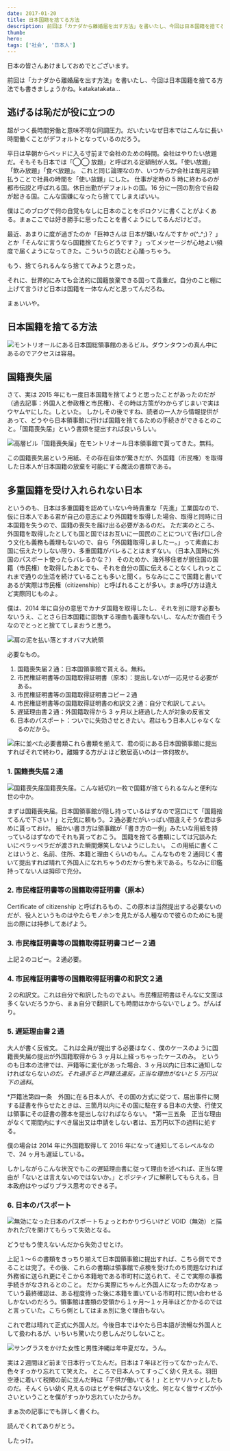 ```yaml
---
date: 2017-01-20
title: 日本国籍を捨てる方法
description: 前回は「カナダから離婚届を出す方法」を書いたし、今回は日本国籍を捨てる方法でも書きましょうかね。katakatakata…
thumb:
hero:
tags: ['社会', '日本人']
---
```


日本の皆さんあけましておめでとございます。

前回は「カナダから離婚届を出す方法」を書いたし、今回は日本国籍を捨てる方法でも書きましょうかね。katakatakata…

## 逃げるは恥だが役に立つの

超がつく長時間労働と意味不明な同調圧力。だいたいなぜ日本ではこんなに長い時間働くことがデフォルトとなっているのだろう。

平日は早朝からベッドに入る寸前まで会社のための時間。会社はやりたい放題だ。そもそも日本では「◯◯ 放題」と呼ばれる定額制が人気。「使い放題」「飲み放題」「食べ放題」。
これと同じ論理なのか、いつからか会社は毎月定額払うことで社員の時間を「使い放題」にした。 仕事が定時の 5 時に終わるのが都市伝説と呼ばれる国。休日出勤がデフォルトの国。16 分に一回の割合で自殺が起きる国。こんな国嫌になったら捨ててしまえばいい。

僕はこのブログで何の自覚もなしに日本のことをボロクソに書くことがよくある。まぁここでは好き勝手に思ったことを書くようにしてるんだけどさ。

最近、あまりに度が過ぎたのか「巨神さんは 日本が嫌いなんですか σ(^\_^;)？ 」とか「そんなに言うなら国籍捨てたらどうです？」ってメッセージが心地よい頻度で届くようになってきた。こういうの読むと心踊っちゃう。

もう、捨てられるんなら捨ててみようと思った。

それに、世界的にみても合法的に国籍放棄できる国って貴重だ。自分のこと棚に上げて言うけど日本は国籍を一体なんだと思ってんだろね。

まぁいいや。

## 日本国籍を捨てる方法

![](../images/japanese-nationality/nationality01.jpg)モントリオールにある日本国総領事館のあるビル。ダウンタウンの真ん中にあるのでアクセスは容易。

## 国籍喪失届

さて、実は 2015 年にも一度日本国籍を捨てようと思ったことがあったのだが（過去記事：外国人と参政権と市民権）、その時は方策がわからずじまいで実はウヤムヤにした。しといた。
しかしその後ですね、読者の一人から情報提供があって、どうやら日本領事館に行けば国籍を捨てるための手続きができるとのこと。「国籍喪失届」という書類を提出すれば良いらしい。

![高層ビル](../images/japanese-nationality/nationality02.jpg)「国籍喪失届」在モントリオール日本領事館で貰ってきた。無料。

この国籍喪失届という用紙、その存在自体が驚きだが、外国籍（市民権）を取得した日本人が日本国籍の放棄を可能にする魔法の書類である。

## 多重国籍を受け入れられない日本

というのも、日本は多重国籍を認めていない今時貴重な「先進」工業国なので、仮に日本人である君が自己の意志により外国籍を取得した場合、取得と同時に日本国籍を失うので、国籍の喪失を届け出る必要があるのだ。
ただ実のところ、外国籍を取得したとしても国と国ではお互いに一国民のことについて告げ口し合う文化も義務も義理もないので、自ら「外国籍取得しましたー。」って素直にお国に伝えたりしない限り、多重国籍がバレることはまずない。（日本入国時に外国のパスポート使ったらバレるかな？）
そのためか、海外移住者が居住国の国籍（市民権）を取得したあとでも、それを自分の国に伝えることなくしれっとこれまで通りの生活を続けていることも多いと聞く。ちなみにここで国籍と書いてあるが実際は市民権（citizenship）と呼ばれることが多い。まぁ呼び方は違えど実際同じものよ。

僕は、2014 年に自分の意思でカナダ国籍を取得したし、それを別に隠す必要もないうえ、ことさら日本国籍に固執する理由も義理もないし、なんだか面白そうなのでとっとと捨ててしまおうと思う。

![肩の泥を払い落とすオバマ大統領](../images/japanese-nationality/dirt-off-02.gif)

必要なもの。

1.  国籍喪失届２通：日本国領事館で貰える。無料。
2.  市民権証明書等の国籍取得証明書（原本）：提出しないが一応見せる必要がある。
3.  市民権証明書等の国籍取得証明書コピー２通
4.  市民権証明書等の国籍取得証明書の和訳文２通：自分で和訳してよい。
5.  遅延理由書２通：外国籍取得から 3 ヶ月以上経過した人が対象の反省文
6.  日本のパスポート：ついでに失効させときたい。君はもう日本人じゃなくなるのだから。

![床に並べた必要書類](../images/japanese-nationality/nationality03.jpg)これら書類を揃えて、君の街にある日本国領事館に提出すればそれで終わり。離婚する方がよほど敷居高いのは一体何故か。

### 1\. 国籍喪失届２通

![国籍喪失届](../images/japanese-nationality/nationality04.jpg)国籍喪失届。こんな紙切れ一枚で国籍が捨てられるなんと便利な世の中か。

まずは国籍喪失届。日本国領事館が隠し持っているはずなので窓口にて「国籍捨てるんで下さい！」と元気に頼もう。２通必要だがいっぱい間違えそうな君は多めに貰っておけ。
細かい書き方は領事館が「書き方の一例」みたいな用紙を持っているはずなのでそれも貰っておこう。
国籍を捨てる書類にしては冗談みたいにペラッペラだが渡された瞬間爆笑しないようにしたい。
この用紙に書くことはいうと、名前、住所、本籍と理由くらいのもん。こんなものを２通同じく書いて提出すれば晴れて外国人になれちゃうのだから世も末である。ちなみに印鑑持ってない人は拇印で充分。

### 2\. 市民権証明書等の国籍取得証明書（原本）

Certificate of citizenship と呼ばれるもの、この原本は当然提出する必要ないのだが、役人というものはやたらモノホンを見たがる人種なので彼らのためにも提出の際には持参してあげよう。

### 3\. 市民権証明書等の国籍取得証明書コピー２通

上記２のコピー。２通必要。

### 4\. 市民権証明書等の国籍取得証明書の和訳文２通

２の和訳文。これは自分で和訳したものでよい。市民権証明書はそんなに文面は多くないだろうから、まぁ自分で翻訳しても時間はかからないでしょう。がんばり。

### 5\. 遅延理由書２通

大人が書く反省文。
これは全員が提出する必要はなく、僕のケースのように国籍喪失届の提出が外国籍取得から 3 ヶ月以上経っちゃったケースのみ。
というのも日本の法律では、戸籍等に変化があった場合、3 ヶ月以内に日本に通知しなければならない*のだ。それ過ぎると戸籍法違反。正当な理由がないと 5 万円以下の過料*。

<div class='quote'>
  *戸籍法第四一条　外国に在る日本人が、その国の方式に従つて、届出事件に関する証書を作らせたときは、三箇月以内にその国に駐在する日本の大使、行使又は領事にその証書の謄本を提出しなければならない。
  *第一三五条　正当な理由がなくて期間内にすべき届出又は申請をしない者は、五万円以下の過料に処する。

僕の場合は 2014 年に外国籍取得して 2016 年になって通知してるレベルなので、24 ヶ月も遅延している。

しかしながらこんな状況でもこの遅延理由書に従って理由を述べれば、正当な理由が「ないとは言えないのではないか。」とポジティブに解釈してもらえる。日本政府はやっぱりプラス思考のできる子。

### 6\. 日本のパスポート

![無効になった日本のパスポート](../images/japanese-nationality/nationality05.jpg)ちょっとわかりづらいけど VOID（無効）と描かれた穴を開けてもらって失効となる。

どうせもう使えないんだから失効させとけ。

上記１〜６の書類をきっちり揃えて日本国領事館に提出すれば、こちら側でできることは完了。その後、これらの書類は領事館で点検を受けたのち問題なければ外務省に送られ更にそこから本籍地である市町村に送られて、そこで実際の事務手続きがなされるとのこと。
だから実際にちゃんと外国人になったのかなぁっていう最終確認は、ある程度待った後に本籍を置いている市町村に問い合わせるしかないのだろう。領事館は書類の受領から１ヶ月〜１ヶ月半ほどかかるのではと言っていた。こちら側としてはまぁ別に急ぐ理由もない。

これで君は晴れて正式に外国人だ。今後日本ではやたら日本語が流暢な外国人として扱われるが、いちいち驚いたり悲しんだりしないこと。

![サングラスをかけた女性と男性](../images/japanese-nationality/nationality06.jpg)沖縄は年中夏だな。うん。

実は２週間ほど前まで日本行ってたんだ。日本は７年ほど行ってなかったんで、色々すっかり忘れてて笑えた。
ところで日本人ってすっごく幼く見える。羽田空港に着いて税関の前に並んだ時は「子供が働いてる！」とヒヤリハッとしたものだ。そんくらい幼く見えるのはヒゲを伸ばさない文化、何となく皆サイズが小さいということを僕がすっかり忘れていたからか。

まぁ次の記事にでも詳しく書くわ。

読んでくれてありがとう。

したっけ。
